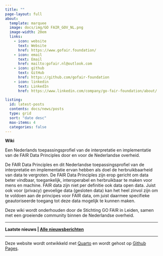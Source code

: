 ```yaml
---
title: ""
page-layout: full
about:
  template: marquee
  image: docs/img/GO FAIR_GOV_NL.png
  image-width: 20em
  links:
    - icon: website
      text: Website
      href: https://www.gofair.foundation/
    - icon: email
      text: Email
      href: mailto:gofair.nl@outlook.com
    - icon: github
      text: GitHub
      href: https://github.com/gofair-foundation
    - icon: linkedin
      text: LinkedIn
      href: https://www.linkedin.com/company/go-fair-foundation/about/
  
listing: 
  id: latest-posts
  contents: docs/news/posts 
  type: grid 
  sort: "date desc" 
  max-items: 4
  categories: false 
---
```


**Wiki**

Een Nederlands toepassingsprofiel van de interpretatie en implementatie van de FAIR Data Principles door en voor de Nederlandse overheid.

De FAIR Data Principles en dit Nederlandse toepassingsprofiel van de interpretatie en implementatie ervan hebben als doel de herbruikbaarheid van data te vergroten. De FAIR Data Principles zijn erop gericht om data beter vindbaar, toegankelijk, interoperabel en herbruikbaar te maken voor mens en machine. FAIR data zijn niet per definitie ook data open data. Juist ook voor (privacy) gevoelige data (gesloten data) kan het heel zinvol zijn om te voldoen aan de principes voor FAIR data, om juist daarmee specifieke geautoriseerde toegang tot deze data mogelijk te kunnen maken.

Deze wiki wordt onderhouden door de Stichting GO FAIR in Leiden, samen met een groeiende community binnen de Nederlandse overheid.

------------------------------------------------------------------------

**Laatste nieuws \| [Alle nieuwsberichten](docs/news)**

::: {#latest-posts}
:::

------------------------------------------------------------------------

Deze website wordt ontwikkeld met [Quarto](https://quarto.org/) en wordt gehost op [Github Pages](https://pages.github.com/).
